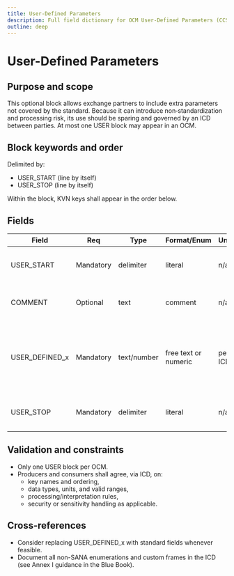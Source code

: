 ```yaml
---
title: User-Defined Parameters
description: Full field dictionary for OCM User-Defined Parameters (CCSDS 502.0-B-3, §6.2.11; Table 6‑12)
outline: deep
---
```



# User-Defined Parameters

## Purpose and scope
This optional block allows exchange partners to include extra parameters not covered by the standard. Because it can introduce non‑standardization and processing risk, its use should be sparing and governed by an ICD between parties. At most one USER block may appear in an OCM.

## Block keywords and order
Delimited by:
- USER_START (line by itself)
- USER_STOP (line by itself)

Within the block, KVN keys shall appear in the order below.

## Fields

| Field | Req | Type | Format/Enum | Units | Default | Description | Example | Notes |
|-------|-----|------|-------------|-------|---------|-------------|---------|-------|
| USER_START | Mandatory | delimiter | literal | n/a | n/a | Start of User‑Defined Parameters block. | USER_START |  |
| COMMENT | Optional | text | comment | n/a | None | Comments immediately after USER_START. | COMMENT Custom items for operator ICD v2 |  |
| USER_DEFINED_x | Mandatory | text/number | free text or numeric | per ICD | None | User-defined item; 'x' is replaced by a descriptive token. Any number of items permitted. | USER_DEFINED_EARTH_MODEL = WGS-84 | Names, types, units, and semantics must be documented in an ICD. |
| USER_STOP | Mandatory | delimiter | literal | n/a | n/a | End of User‑Defined Parameters block. | USER_STOP |  |

## Validation and constraints

- Only one USER block per OCM.
- Producers and consumers shall agree, via ICD, on:
  - key names and ordering,
  - data types, units, and valid ranges,
  - processing/interpretation rules,
  - security or sensitivity handling as applicable.

## Cross-references

- Consider replacing USER_DEFINED_x with standard fields whenever feasible.
- Document all non-SANA enumerations and custom frames in the ICD (see Annex I guidance in the Blue Book).
